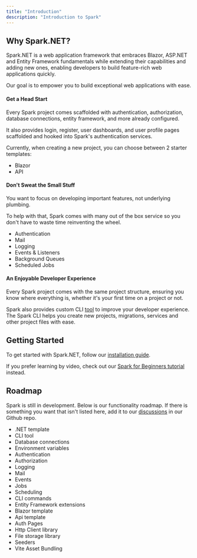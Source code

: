 ```yaml
---
title: "Introduction"
description: "Introduction to Spark"
---
```


## Why Spark.NET?

Spark.NET is a web application framework that embraces Blazor, ASP.NET and Entity Framework fundamentals while extending their capabilities and adding new ones, enabling developers to build feature-rich web applications quickly. 

Our goal is to empower you to build exceptional web applications with ease.

#### Get a Head Start

Every Spark project comes scaffolded with authentication, authorization, database connections, entity framework, and more already configured.

It also provides login, register, user dashboards, and user profile pages scaffolded and hooked into Spark's authentication services.

Currently, when creating a new project, you can choose between 2 starter templates:
- Blazor
- API

#### Don't Sweat the Small Stuff

You want to focus on developing important features, not underlying plumbing. 

To help with that, Spark comes with many out of the box service so you don't have to waste time reinventing the wheel.
- Authentication
- Mail
- Logging
- Events & Listeners
- Background Queues
- Scheduled Jobs

#### An Enjoyable Developer Experience

Every Spark project comes with the same project structure, ensuring you know where everything is, whether it's your first time on a project or not.

Spark also provides custom CLI [tool](/docs/spark-cli) to improve your developer experience. The Spark CLI helps you create new projects, migrations, services and other project files with ease. 

## Getting Started
To get started with Spark.NET, follow our [installation guide](/docs/installation).

If you prefer learning by video, check out our [Spark for Beginners tutorial](/docs/beginner-tutorial) instead.

## Roadmap
Spark is still in development. Below is our functionality roadmap. If there is something you want that isn't listed here, add it to our [discussions](https://github.com/spark-dotnet/framework/discussions) in our Github repo.
- .NET template <ProgressBadge progress="completed" />
- CLI tool <ProgressBadge progress="completed" />
- Database connections <ProgressBadge progress="completed" />
- Environment variables <ProgressBadge progress="completed" />
- Authentication <ProgressBadge progress="completed" />
- Authorization <ProgressBadge progress="completed" />
- Logging <ProgressBadge progress="completed" />
- Mail <ProgressBadge progress="completed" />
- Events <ProgressBadge progress="completed" />
- Jobs <ProgressBadge progress="completed" />
- Scheduling <ProgressBadge progress="completed" />
- CLI commands <ProgressBadge progress="completed" />
- Entity Framework extensions <ProgressBadge progress="completed" />
- Blazor template <ProgressBadge progress="completed" />
- Api template <ProgressBadge progress="completed" />
- Auth Pages <ProgressBadge progress="completed" />
- Http Client library <ProgressBadge progress="not-started" />
- File storage library <ProgressBadge progress="not-started" />
- Seeders <ProgressBadge progress="not-started" />
- Vite Asset Bundling <ProgressBadge progress="not-started" />